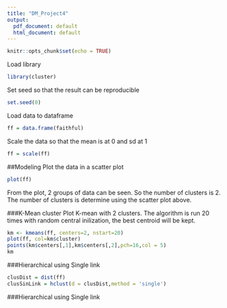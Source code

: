 ```yaml
---
title: "DM_Project4"
output:
  pdf_document: default
  html_document: default
---
```


```r
knitr::opts_chunk$set(echo = TRUE)
```

Load library
```r
library(cluster)
```


Set seed so that the result can be reproducible
```r
set.seed(0)
```

Load data to dataframe
```r
ff = data.frame(faithful)
```
Scale the data so that the mean is at 0 and sd at 1
```r
ff = scale(ff)
```

##Modeling
Plot the data in a scatter plot
```r
plot(ff)
```
From the plot, 2 groups of data can be seen. So the number of clusters is 2. The number of clusters is determine using the scatter plot above.

###K-Mean cluster
Plot K-mean with 2 clusters. The algorithm is run 20 times with random central inilization, the best centroid will be kept.
```r
km <- kmeans(ff, centers=2, nstart=20)
plot(ff, col=km$cluster)
points(km$centers[,1],km$centers[,2],pch=16,col = 5)
km
```


###Hierarchical using Single link 
```r
clusDist = dist(ff)
clusSinLink = hclust(d = clusDist,method = 'single')
```

###Hierarchical using Single link 
```r

```






